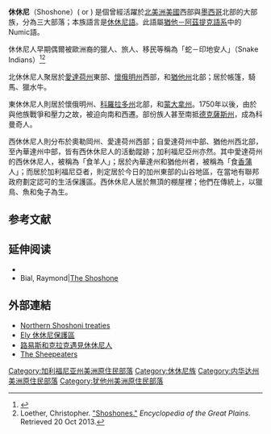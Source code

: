 {{noteTA
|G1=Games
|1=zh-cn:肖松尼; zh-tw:休休尼;
}}

{{Infobox Ethnic group
|group=休休尼族<br />Shoshone
|image=[[File:Beadedmoccasins.jpg|250px]]
|caption=[[懷俄明州|懷俄明州]]具有休休尼文化特色的鞋子（1900年製作）
|poptime=12,300（2000年）
|popplace={{flagicon|United States}} [[美國|美國]]<br/>({{flagicon|Idaho}} [[愛達荷州|愛達荷州]], {{flagicon|California}} [[加利福尼亞州|加利福尼亞州]],<br/>{{flagicon|Nevada}} [[內華達州|內華達州]], {{flagicon|Oregon}} [[奧勒岡州|奧勒岡州]],<br/>{{flagicon|Utah}} [[猶他州|猶他州]],{{flagicon|Wyoming}} [[懷俄明州|懷俄明州]])
| rels = [[美國原住民教會|美國原住民教會]]、[[日舞|日舞]]、<br/>傳統部落信仰、<ref name=plains/>[[基督教|基督教]]、[[鬼舞|鬼舞]]
| langs = [[休休尼語|休休尼語]]、<ref name=ethno>[http://www.ethnologue.com/language/shh "Shoshoni."] {{Wayback|url=http://www.ethnologue.com/language/shh |date=20170620063357 }} ''Ethnologue.'' Retrieved 20 Oct 2013.</ref>[[英語|英語]]
| related = {{le|敦比撒人|Timbisha}}和[[科曼奇人|科曼奇人]]
}}

'''休休尼'''（Shoshone）({{IPAc-en|audio=shoshone1.ogg|ʃ|oʊ|ˈ|ʃ|oʊ|n|iː}} or {{IPAc-en|audio=shoshone2.ogg|ʃ|ə|ˈ|ʃ|oʊ|n|iː}}) 是個曾經活躍於[[北美洲|北美洲]][[美國|美國]]西部與[[墨西哥|墨西哥]]北部的大部族，分為三大部落；本族語言是[[休休尼語|休休尼語]]。此語屬[[猶他－阿茲特克語系|猶他－阿茲提克語系]]中的Numic語。

休休尼人早期偶爾被歐洲裔的獵人、旅人、移民等稱為「蛇－印地安人」（Snake Indians）<ref>{{Cite web |url=http://www.wwcc.cc.wy.us/wyo_hist/shoshoni2.htm |title=Part 1, "The Shoshoni and the Seeds of Change, 1803-1868" |accessdate=2013-07-20 |archive-date=2012-06-27 |archive-url=https://web.archive.org/web/20120627135300/http://www.wwcc.cc.wy.us/wyo_hist/shoshoni2.htm |dead-url=yes }}</ref><ref name=plains>Loether, Christopher. [http://plainshumanities.unl.edu/encyclopedia/doc/egp.na.105 "Shoshones."] {{Wayback|url=http://plainshumanities.unl.edu/encyclopedia/doc/egp.na.105 |date=20141110000725 }} ''Encyclopedia of the Great Plains''. Retrieved 20 Oct 2013.</ref>

北休休尼人聚居於[[愛達荷州|愛達荷州]]東部、[[懷俄明州|懷俄明州]]西部，和[[猶他州|猶他州]]北部；居於帳篷，騎馬、獵水牛。

東休休尼人則居於懷俄明州、[[科羅拉多州|科羅拉多州]]北部，和[[蒙大拿州|蒙大拿州]]。1750年以後，由於與他族戰爭和壓力之故，被迫向南和西遷。部份族人甚至南抵[[德克薩斯州|德克薩斯州]]，成為科曼奇人。

西休休尼人則分布於奧勒岡州、愛達荷州西部；自愛達荷州中部、猶他州西北部，至內華達州中部，皆有西休休尼人的活動蹤跡；加利福尼亞州亦然。其中愛達荷州的西休休尼人，被稱為「食羊人」；居於內華達州和猶他州者，被稱為「食[[香蒲|香蒲]]人」；而居於加利福尼亞者，則定居於今日的加州東部的山谷地區，在當地有聯邦政府劃定認可的生活保護區。西休休尼人居於無頂的棚屋裡；他們在傳統上，以獵鳥、魚和兔子為生。

== 参考文献==
{{Reflist|2}}

==延伸阅读==
<!-- * {{cite book|author=|title=|publisher=|year=|isbn=|url=}} -->

* {{cite book|authors=Gould, Drusilla & Loether, Christopher|title=An introduction to the Shoshoni language: dammen da̲igwape|publisher=University of Utah Press|year=2002|isbn=9780874807295|url=http://books.google.com/books?id=lJxkAAAAMAAJ|access-date=2013-07-20|archive-date=2020-05-27|archive-url=https://web.archive.org/web/20200527101755/https://books.google.com/books?id=lJxkAAAAMAAJ|dead-url=no}}
* Bial, Raymond|[http://books.google.com/books?id=vDcMAAAACAAJ&dq=the+shoshone+raymond+bial&hl=en&sa=X&ei=r9LdUJ63HMTJiwLu4YCIBQ&ved=0CDkQ6AEwAA The Shoshone] {{Wayback|url=http://books.google.com/books?id=vDcMAAAACAAJ&dq=the+shoshone+raymond+bial&hl=en&sa=X&ei=r9LdUJ63HMTJiwLu4YCIBQ&ved=0CDkQ6AEwAA |date=20160629143023 }}

==外部連結==
{{Commons category|Shoshoni}}
{{refbegin}}
*[http://www.trailtribes.org/lemhi/making-treaties.htm Northern Shoshoni treaties] {{Webarchive|url=https://archive.is/20130415234444/www.trailtribes.org/lemhi/making-treaties.htm |date=2013-04-15 }}
*[https://web.archive.org/web/20051027124532/http://www.greatbasinheritage.org/elyshoshone.htm Ely 休休尼保護區]
*[http://www.americancorner.org.tw/zhtw/american_story/category/page/aa/explorers/lewisandclark/shoshone_1.htm 路易斯和克拉克遇見休休尼人] {{Wayback|url=http://www.americancorner.org.tw/zhtw/american_story/category/page/aa/explorers/lewisandclark/shoshone_1.htm |date=20190514130329 }}
* [https://web.archive.org/web/20131111153907/http://windriverhistory.org/exhibits/sheepeaters/resources/dominick.pdf The Sheepeaters]
{{refend}}

{{Authority control}}
[[Category:加利福尼亚州美洲原住民部落|Category:加利福尼亚州美洲原住民部落]]
[[Category:休休尼族|Category:休休尼族]]
[[Category:内华达州美洲原住民部落|Category:内华达州美洲原住民部落]]
[[Category:犹他州美洲原住民部落|Category:犹他州美洲原住民部落]]